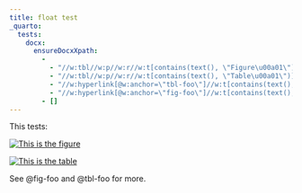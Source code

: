 ```yaml
---
title: float test
_quarto:
  tests:
    docx:
      ensureDocxXpath:
        - 
          - "//w:tbl//w:p//w:r//w:t[contains(text(), \"Figure\u00a01\")]"
          - "//w:tbl//w:p//w:r//w:t[contains(text(), \"Table\u00a01\")]"
          - "//w:hyperlink[@w:anchor=\"tbl-foo\"]//w:t[contains(text(), \"Table\u00a01\")]"
          - "//w:hyperlink[@w:anchor=\"fig-foo\"]//w:t[contains(text(), \"Figure\u00a01\")]"
        - []
---
```


This tests:

[![This is the figure](../img/surus.jpg){#fig-foo}](https://www.example.com/)

[![This is the table](../img/surus.jpg){#tbl-foo}](https://www.example.com/)

See @fig-foo and @tbl-foo for more.
